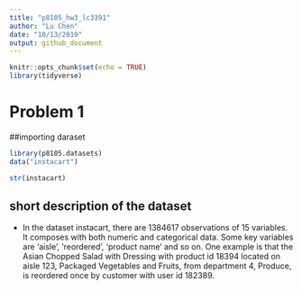 ```yaml
---
title: "p8105_hw3_lc3391"
author: "Lu Chen"
date: "10/13/2019"
output: github_document
---
```


```r
knitr::opts_chunk$set(echo = TRUE)
library(tidyverse)

```

# Problem 1

##importing daraset
```r
library(p8105.datasets)
data("instacart")

str(instacart)
```
## short description of the dataset
- In the dataset instacart, there are 1384617 observations of  15 variables. It composes with both numeric and categorical data. Some key variables are 'aisle', 'reordered', 'product name' and so on. One example is that the Asian Chopped Salad with Dressing with product id 18394 located on aisle 123, Packaged Vegetables and Fruits, from department 4, Produce, is reordered once by customer with user id 182389. 

